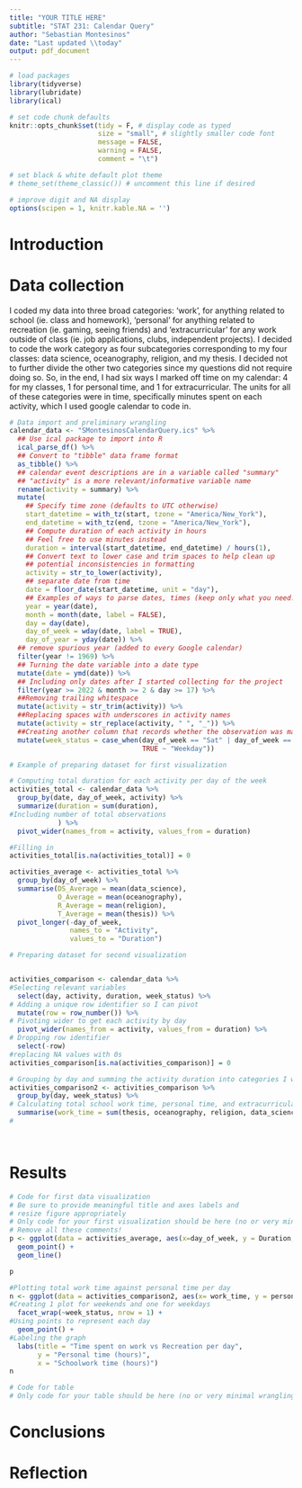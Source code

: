 ```yaml
---
title: "YOUR TITLE HERE"
subtitle: "STAT 231: Calendar Query"
author: "Sebastian Montesinos"
date: "Last updated \\today"
output: pdf_document
---
```


```r
# load packages
library(tidyverse)
library(lubridate)
library(ical)

# set code chunk defaults
knitr::opts_chunk$set(tidy = F, # display code as typed
                      size = "small", # slightly smaller code font
                      message = FALSE,
                      warning = FALSE,
                      comment = "\t") 

# set black & white default plot theme 
# theme_set(theme_classic()) # uncomment this line if desired

# improve digit and NA display 
options(scipen = 1, knitr.kable.NA = '')
```

<!--
HOW TO USE THIS TEMPLATE:

The template is designed to help you structure your report. All work herein should be your own. Thus, you should write your own code comments, set your own chunk options, etc. You should clean up code comments that I've left so they are useful for you. 

You can leave the markdown comments for guidance in writing your report since they will not appear in the knitted pdf. If you like, you can remove them. 

Please rename/remove the headings as you see fit. 
You may add subheadings as desired to break up the report. Practice your Markdown formatting to make a professional looking report. 

REMINDERS ABOUT FILE ORGANIZATION AND GITHUB:
You should commit and push all relevant files to GitHub. Someone else (me, in particular) should be able to download the *calendar-query* folder from GitHub and run your .Rmd file without changing anything (meaning file paths are not specific to your computer and all files that are read in are provided.)

Your final *calendar-query* project folder should be organized such that file names and any subfolder names are informative, making relevant content easy to find for someone with little or no context of the project (i.e., if someone saw a file called "calendar_report_template" they would likely assume it was a template and *not* and not a finalized report). 
-->

# Introduction 

<!--
Describe the questions of interest: what are they and why are they important or useful to you?


The second question I address is how the amount of time I spend on work in a day relates to the amount of personal time I take during a day. One might expect that since the more time I spend on one activity the less time there is for the other, there will be a simple negative correlation. However, I have noticed that I sometimes give myself more time for recreational activities when I have done a lot of work as a 'reward', and spend more time on independent academic projects or looking for jobs when I do not spend a lot of time on work in a day since I feel guilty if I am not productive in a day. Therefore, it could also be the case that as I spent more time on schoolwork I also take more personal time, making the two positively correlated. I was also interested in how this relationship might change on weekdays vs weekends, since I try to give myself more of a break during the weekends.

-->

# Data collection 

<!--
Briefly describe your data collection process, including how you defined variables of interest (include the levels/categories of categorical variables and the units for quantitative variables).
--> 
I coded my data into three broad categories: 'work', for anything related to school (ie. class and homework), 'personal' for anything related to recreation (ie. gaming, seeing friends) and 'extracurricular' for any work outside of class (ie. job applications, clubs, independent projects). I decided to code the work category as four subcategories corresponding to my four classes: data science, oceanography, religion, and my thesis. I decided not to further divide the other two categories since my questions did not require doing so. So, in the end, I had six ways I marked off time on my calendar: 4 for my classes, 1 for personal time, and 1 for extracurricular. The units for all of these categories were in time, specifically minutes spent on each activity, which I used google calendar to code in.


<!--
The code below is provided as a starting point for importing an `ics` file into R as a dataframe, doing some initial wrangling, and adding up the time spent on each activity. You are not required to use this code, but I hope it is useful as you get started. Feel free to delete or modify it as you see fit. 

If you are using the code, be sure to update the capitalized parts with the relevant path to where your `ics` file is located *relative to where this Rmd file is located in the repo*, and set `eval = TRUE`.

NOTE: All of your wrangling should be in this file - preferably well-organized and in one place if possible. You may use multiple chunks if it makes it easier to tell your narrative. This is demo-ed below, where the data is wrangled first for one visualization, then could be used for the second, etc. 
-->

```r
# Data import and preliminary wrangling
calendar_data <- "SMontesinosCalendarQuery.ics" %>% 
  ## Use ical package to import into R
  ical_parse_df() %>% 
  ## Convert to "tibble" data frame format
  as_tibble() %>% 
  ## calendar event descriptions are in a variable called "summary"
  ## "activity" is a more relevant/informative variable name
  rename(activity = summary) %>% 
  mutate(
    ## Specify time zone (defaults to UTC otherwise)
    start_datetime = with_tz(start, tzone = "America/New_York"),
    end_datetime = with_tz(end, tzone = "America/New_York"),
    ## Compute duration of each activity in hours
    ## Feel free to use minutes instead
    duration = interval(start_datetime, end_datetime) / hours(1),
    ## Convert text to lower case and trim spaces to help clean up
    ## potential inconsistencies in formatting
    activity = str_to_lower(activity),
    ## separate date from time
    date = floor_date(start_datetime, unit = "day"),
    ## Examples of ways to parse dates, times (keep only what you need!)
    year = year(date),
    month = month(date, label = FALSE),
    day = day(date),
    day_of_week = wday(date, label = TRUE),
    day_of_year = yday(date)) %>% 
  ## remove spurious year (added to every Google calendar)
  filter(year != 1969) %>%
  ## Turning the date variable into a date type
  mutate(date = ymd(date)) %>%
  ## Including only dates after I started collecting for the project
  filter(year >= 2022 & month >= 2 & day >= 17) %>%
  ##Removing trailing whitespace
  mutate(activity = str_trim(activity)) %>%
  ##Replacing spaces with underscores in activity names 
  mutate(activity = str_replace(activity, " ", "_")) %>%
  ##Creating another column that records whether the observation was made on the weekday or weekend
  mutate(week_status = case_when(day_of_week == "Sat" | day_of_week == "Sun" ~ "Weekend", 
                                 TRUE ~ "Weekday"))

```

<!--
Briefly describe and justify your plans for analysis (i.e., visualizations and summary table). Which graphs and corresponding visual cues do you plan to use? Which summary measures will you use in your table? (This will likely be a less detailed version of what you submitted for your proposal.) The idea is to let your reader know what is coming before they get to it. 
--> 


```r
# Example of preparing dataset for first visualization

# Computing total duration for each activity per day of the week
activities_total <- calendar_data %>% 
  group_by(date, day_of_week, activity) %>%
  summarize(duration = sum(duration),
#Including number of total observations
            ) %>%
  pivot_wider(names_from = activity, values_from = duration)

#Filling in 
activities_total[is.na(activities_total)] = 0

activities_average <- activities_total %>%
  group_by(day_of_week) %>%
  summarise(DS_Average = mean(data_science), 
            O_Average = mean(oceanography), 
            R_Average = mean(religion),
            T_Average = mean(thesis)) %>%
  pivot_longer(-day_of_week, 
               names_to = "Activity",
               values_to = "Duration")


```

```r
# Preparing dataset for second visualization


activities_comparison <- calendar_data %>%
#Selecting relevant variables
  select(day, activity, duration, week_status) %>% 
# Adding a unique row identifier so I can pivot
  mutate(row = row_number()) %>%
# Pivoting wider to get each activity by day
  pivot_wider(names_from = activity, values_from = duration) %>%
# Dropping row identifier
  select(-row) 
#replacing NA values with 0s
activities_comparison[is.na(activities_comparison)] = 0

# Grouping by day and summing the activity duration into categories I want to compare
activities_comparison2 <- activities_comparison %>%
  group_by(day, week_status) %>%
# Calculating total school work time, personal time, and extracurricular time
  summarise(work_time = sum(thesis, oceanography, religion, data_science), personal_time = sum(personal), extracurricular_time = sum(extracurriculars))
# 




```


# Results 

<!--
You may organize your results however you see fit (e.g., one subsection for each question or one subsection for each visualization/table). 

Each visualization and table should have its own code chunk. 

Before each code chunk, describe what information is conveyed through the corresponding visualization or table in connection with the questions you posed (e.g., "The first figure captures how the time I spent on each class varied over the two-week period. It appears I spent the most time on..."). 
-->


<!--
Describe what information is conveyed through your first data visualization (that you'll create below).
-->


```r
# Code for first data visualization
# Be sure to provide meaningful title and axes labels and
# resize figure appropriately
# Only code for your first visualization should be here (no or very minimal wrangling code)
# Remove all these comments!
p <- ggplot(data = activities_average, aes(x=day_of_week, y = Duration, color = Activity, group = Activity)) +
  geom_point() + 
  geom_line()

p

```

<!--
Describe what information is conveyed through your second data visualization (that you'll create below).
-->


```r
#Plotting total work time against personal time per day
n <- ggplot(data = activities_comparison2, aes(x= work_time, y = personal_time)) +
#Creating 1 plot for weekends and one for weekdays
  facet_wrap(~week_status, nrow = 1) +
#Using points to represent each day
  geom_point() +
#Labeling the graph
  labs(title = "Time spent on work vs Recreation per day",
       y = "Personal time (hours)",
       x = "Schoolwork time (hours)")
n
```

<!--
Describe what information is conveyed through the table (that you'll create) below. Again, the order is up to you. Move these around so they make sense for your analysis!
-->


```r
# Code for table
# Only code for your table should be here (no or very minimal wrangling code)
```

# Conclusions 

<!--
With your initial questions in mind, briefly summarize what you learned about how you spent your time. What are the big take-aways for you about how you spend your time? If relevant, how does this affect how you might spend your time going forward?
-->


\newpage


# Reflection 

<!--
Write your reflection here in paragraph form. In particular, address...

* What difficulties in the data collection and analysis process did you encounter?  Identify two of your main hurdles in gathering accurate data.
* What implications do those difficulties have for future data collection and/or analysis projects if you were to repeat this project? 
* Did you have enough data? How much data do you think you'd need to collect in order to satisfactorily answer your question(s) of interest? Would it be hard to collect that data? Why or why not?
* As someone who provides data, what expectations do you have when you give your data (e.g. to Facebook, Google, MapMyRun, etc.)?  
* As someone who analyzes others' data, what ethical responsibilities do you have?

You may address these questions in any particular order. If it helps, you can make a subsection for each. 
-->
